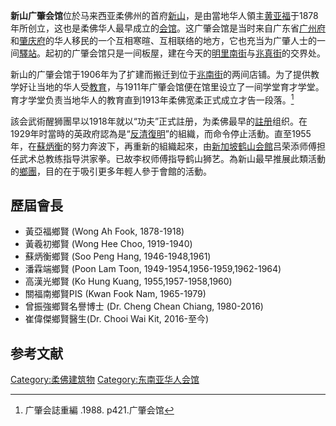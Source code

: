 '''新山广肇会馆'''位於马来西亚柔佛州的首府[[新山|新山]]，是由當地华人領主[[黄亚福|黄亚福]]于1878年所创立，这也是柔佛华人最早成立的[[会馆|会馆]]。这广肇会馆是当时来自广东省[[广州府|广州府]]和[[肇庆府|肇庆府]]的华人移民的一个互相寒暄、互相联络的地方，它也充当为广肇人士的一间[[驛站|驛站]]。起初的广肇会馆只是一间板屋，建在今天的[[明里南街|明里南街]]与[[兆真街|兆真街]]的交界处。

新山的广肇会馆于1906年为了扩建而搬迁到位于[[兆南街|兆南街]]的两间店铺。为了提供教学好让当地的华人受[[教育|教育]]，与1911年广肇会馆便在馆里设立了一间学堂育才学堂。育才学堂负责当地华人的教育直到1913年柔佛宽柔正式成立才告一段落。<ref>广肇会誌重編 .1988. p421.广肇会馆</ref>

該会武術醒狮團早以1918年就以“功夫”正式註册，为柔佛最早的[[註册|註册]]组织。在1929年时當時的英政府認為是“[[反清復明|反清復明]]”的組織，而命令停止活動。直至1955年，在[[蘇炳衡|蘇炳衡]]的努力奔波下，再重新的組織起來，由[[新加坡|新加坡]][[鹤山会館|鹤山会館]]吕荣添师傅担任武术总教练指导洪家拳。已故李权师傅指导鹤山狮艺。為新山最早推展此類活動的[[鄉團|鄉團]]，目的在于吸引更多年輕人參于會館的活動。

==歷屆會長==
*黃亞福鄉賢 (Wong Ah Fook, 1878-1918)
*黃羲初鄉賢 (Wong Hee Choo, 1919-1940)
*蘇炳衡鄉賢 (Soo Peng Hang, 1946-1948,1961)
*潘霖端鄉賢 (Poon Lam Toon, 1949-1954,1956-1959,1962-1964)
*高漢光鄉賢 (Ko Hung Kuang, 1955,1957-1958,1960)
*關福南鄉賢PIS (Kwan Fook Nam, 1965-1979)
*曾振強鄉賢名譽博士 (Dr. Cheng Chean Chiang, 1980-2016)
*崔偉傑鄉賢醫生(Dr. Chooi Wai Kit, 2016-至今)

==参考文献==
{{reflist}}

[[Category:柔佛建筑物|Category:柔佛建筑物]]
[[Category:东南亚华人会馆|Category:东南亚华人会馆]]